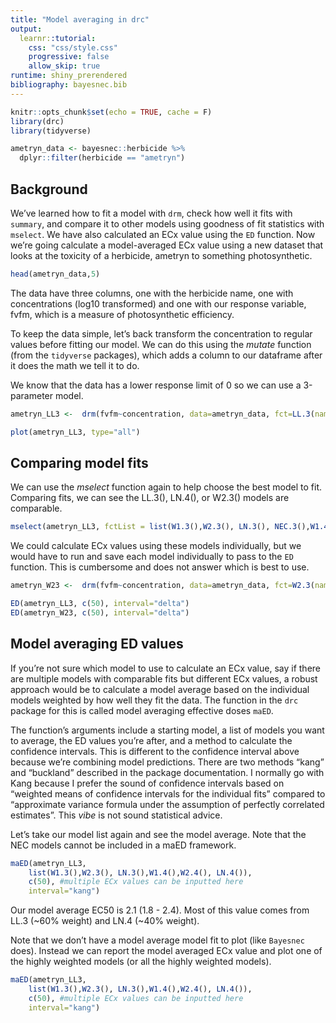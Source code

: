```yaml
---
title: "Model averaging in drc"
output: 
  learnr::tutorial:
    css: "css/style.css"
    progressive: false
    allow_skip: true
runtime: shiny_prerendered
bibliography: bayesnec.bib
---
```


```r
knitr::opts_chunk$set(echo = TRUE, cache = F)
library(drc)
library(tidyverse)

ametryn_data <- bayesnec::herbicide %>% 
  dplyr::filter(herbicide == "ametryn")

```

## Background

We've learned how to fit a model with `drm`, check how well it fits with `summary`, and compare it to other models using goodness of fit statistics with `mselect`. We have also calculated an ECx value using the `ED` function. Now we're going calculate a model-averaged ECx value using a new dataset that looks at the toxicity of a herbicide, ametryn to something photosynthetic.  


```r

head(ametryn_data,5)

```

The data have three columns, one with the herbicide name, one with concentrations (log10 transformed) and one with our response variable, fvfm, which is a measure of photosynthetic efficiency. 

To keep the data simple, let's back transform the concentration to regular values before fitting our model. We can do this using the *mutate* function (from the `tidyverse` packages), which adds a column to our dataframe after it does the math we tell it to do. 

We know that the data has a lower response limit of 0 so we can use a 3-parameter model. 


```r

ametryn_LL3 <-  drm(fvfm~concentration, data=ametryn_data, fct=LL.3(names = c("Slope","Upper Limit", "Midpoint")))

plot(ametryn_LL3, type="all")

```


## Comparing model fits

We can use the *mselect* function again to help choose the best model to fit. Comparing fits, we can see the LL.3(), LN.4(), or W2.3() models are comparable.  

```r

mselect(ametryn_LL3, fctList = list(W1.3(),W2.3(), LN.3(), NEC.3(),W1.4(),W2.4(), LN.4(), NEC.4()), linreg=T)

```

We could calculate ECx values using these models individually, but we would have to run and save each model individually to pass to the `ED` function. This is cumbersome and does not answer which is best to use. 

```r
ametryn_W23 <-  drm(fvfm~concentration, data=ametryn_data, fct=W2.3(names = c("Slope","Upper Limit", "Midpoint")))

ED(ametryn_LL3, c(50), interval="delta")
ED(ametryn_W23, c(50), interval="delta")

```

## Model averaging ED values 

If you're not sure which model to use to calculate an ECx value, say if there are multiple models with comparable fits but different ECx values, a robust approach would be to calculate a model average based on the individual models weighted by how well they fit the data. The function in the `drc` package for this is called model averaging effective doses `maED`.

The function's arguments include a starting model, a list of models you want to average, the ED values you're after, and a method to calculate the confidence intervals. This is different to the confidence interval above because we're combining model predictions. There are two methods "kang" and "buckland" described in the package documentation. I normally go with Kang because I prefer the sound of confidence intervals based on "weighted means of confidence intervals for the individual fits" compared to "approximate variance formula under the assumption of perfectly correlated estimates". This *vibe* is not sound statistical advice. 


Let's take our model list again and see the model average. Note that the NEC models cannot be included in a maED framework. 


```r
maED(ametryn_LL3, 
    list(W1.3(),W2.3(), LN.3(),W1.4(),W2.4(), LN.4()),
    c(50), #multiple ECx values can be inputted here
    interval="kang")
```

Our model average EC50 is 2.1 (1.8 - 2.4). Most of this value comes from LL.3 (~60% weight) and LN.4 (~40% weight). 

Note that we don't have a model average model fit to plot (like `Bayesnec` does). Instead we can report the model averaged ECx value and plot one of the highly weighted models (or all the highly weighted models). 


```r
maED(ametryn_LL3, 
    list(W1.3(),W2.3(), LN.3(),W1.4(),W2.4(), LN.4()),
    c(50), #multiple ECx values can be inputted here
    interval="kang")
```

